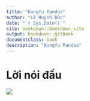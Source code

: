 ```yaml
--- 
title: "Kungfu Pandas"
author: "Lê Huỳnh Đức"
date: "`r Sys.Date()`"
site: bookdown::bookdown_site
output: bookdown::gitbook
documentclass: book
description: "Kungfu Pandas"
---
```

# Lời nói đầu {-}

![](../images/index/cover.jpg)

<!-- ## Giới thiệu cuốn sách {-} -->

<!-- ## Giới thiệu tác giả {-} -->
